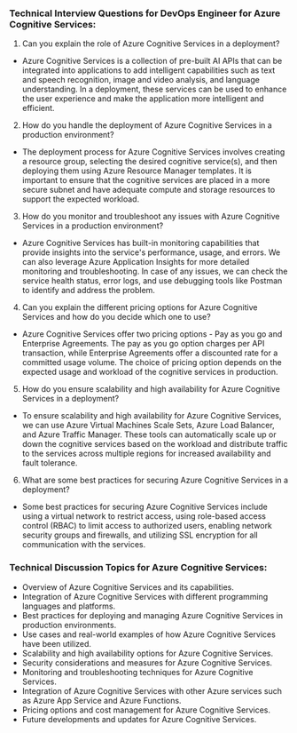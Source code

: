 

### Technical Interview Questions for DevOps Engineer for Azure Cognitive Services:

1. Can you explain the role of Azure Cognitive Services in a deployment?
- Azure Cognitive Services is a collection of pre-built AI APIs that can be integrated into applications to add intelligent capabilities such as text and speech recognition, image and video analysis, and language understanding. In a deployment, these services can be used to enhance the user experience and make the application more intelligent and efficient.

2. How do you handle the deployment of Azure Cognitive Services in a production environment?
- The deployment process for Azure Cognitive Services involves creating a resource group, selecting the desired cognitive service(s), and then deploying them using Azure Resource Manager templates. It is important to ensure that the cognitive services are placed in a more secure subnet and have adequate compute and storage resources to support the expected workload.

3. How do you monitor and troubleshoot any issues with Azure Cognitive Services in a production environment?
- Azure Cognitive Services has built-in monitoring capabilities that provide insights into the service's performance, usage, and errors. We can also leverage Azure Application Insights for more detailed monitoring and troubleshooting. In case of any issues, we can check the service health status, error logs, and use debugging tools like Postman to identify and address the problem.

4. Can you explain the different pricing options for Azure Cognitive Services and how do you decide which one to use?
- Azure Cognitive Services offer two pricing options - Pay as you go and Enterprise Agreements. The pay as you go option charges per API transaction, while Enterprise Agreements offer a discounted rate for a committed usage volume. The choice of pricing option depends on the expected usage and workload of the cognitive services in production.

5. How do you ensure scalability and high availability for Azure Cognitive Services in a deployment?
- To ensure scalability and high availability for Azure Cognitive Services, we can use Azure Virtual Machines Scale Sets, Azure Load Balancer, and Azure Traffic Manager. These tools can automatically scale up or down the cognitive services based on the workload and distribute traffic to the services across multiple regions for increased availability and fault tolerance.

6. What are some best practices for securing Azure Cognitive Services in a deployment?
- Some best practices for securing Azure Cognitive Services include using a virtual network to restrict access, using role-based access control (RBAC) to limit access to authorized users, enabling network security groups and firewalls, and utilizing SSL encryption for all communication with the services.

### Technical Discussion Topics for Azure Cognitive Services:

- Overview of Azure Cognitive Services and its capabilities.
- Integration of Azure Cognitive Services with different programming languages and platforms.
- Best practices for deploying and managing Azure Cognitive Services in production environments.
- Use cases and real-world examples of how Azure Cognitive Services have been utilized.
- Scalability and high availability options for Azure Cognitive Services.
- Security considerations and measures for Azure Cognitive Services.
- Monitoring and troubleshooting techniques for Azure Cognitive Services.
- Integration of Azure Cognitive Services with other Azure services such as Azure App Service and Azure Functions.
- Pricing options and cost management for Azure Cognitive Services.
- Future developments and updates for Azure Cognitive Services.